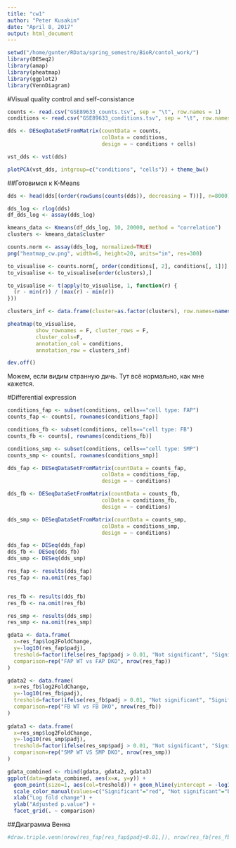 ```yaml
---
title: "cw1"
author: "Peter Kusakin"
date: "April 8, 2017"
output: html_document
---
```

```r
setwd("/home/gunter/RData/spring_semestre/BioR/contol_work/")
library(DESeq2)
library(amap)
library(pheatmap)
library(ggplot2)
library(VennDiagram)
```

#Visual quality control and self-consistance
```r
counts <- read.csv("GSE89633_counts.tsv", sep = "\t", row.names = 1)
conditions <- read.csv("GSE89633_conditions.tsv", sep = "\t", row.names = 1)

dds <- DESeqDataSetFromMatrix(countData = counts,
                              colData = conditions,
                              design = ~ conditions + cells)

vst_dds <- vst(dds)

plotPCA(vst_dds, intgroup=c("conditions", "cells")) + theme_bw()

```

##Готовимся к K-Means
```r
dds <- head(dds[(order(rowSums(counts(dds)), decreasing = T))], n=8000)

dds_log <- rlog(dds)
df_dds_log <- assay(dds_log)
```

```r
kmeans_data <- Kmeans(df_dds_log, 10, 20000, method = "correlation")
clusters <- kmeans_data$cluster

counts.norm <- assay(dds_log, normalized=TRUE)
png("heatmap_cw.png", width=6, height=20, units="in", res=300)

to_visualise <- counts.norm[, order(conditions[, 2], conditions[, 1])]
to_visualise <- to_visualise[order(clusters),]

to_visualise <- t(apply(to_visualise, 1, function(r) {
  (r - min(r)) / (max(r) - min(r))
}))

clusters_inf <- data.frame(cluster=as.factor(clusters), row.names=names(clusters))

pheatmap(to_visualise, 
         show_rownames = F, cluster_rows = F,
         cluster_cols=F,
         annotation_col = conditions,
         annotation_row = clusters_inf)

dev.off()
```
Можем, если видим странную дичь. Тут всё нормально, как мне кажется.

#Differential expression

```r
conditions_fap <- subset(conditions, cells=="cell type: FAP")
counts_fap <- counts[, rownames(conditions_fap)]

conditions_fb <- subset(conditions, cells=="cell type: FB")
counts_fb <- counts[, rownames(conditions_fb)]

conditions_smp <- subset(conditions, cells=="cell type: SMP")
counts_smp <- counts[, rownames(conditions_smp)]

```

```r
dds_fap <- DESeqDataSetFromMatrix(countData = counts_fap,
                              colData = conditions_fap,
                              design = ~ conditions)

dds_fb <- DESeqDataSetFromMatrix(countData = counts_fb,
                              colData = conditions_fb,
                              design = ~ conditions)

dds_smp <- DESeqDataSetFromMatrix(countData = counts_smp,
                              colData = conditions_smp,
                              design = ~ conditions)

dds_fap <- DESeq(dds_fap)
dds_fb <- DESeq(dds_fb)
dds_smp <- DESeq(dds_smp)
```

```r
res_fap <- results(dds_fap)
res_fap <- na.omit(res_fap)


res_fb <- results(dds_fb)
res_fb <- na.omit(res_fb)

res_smp <- results(dds_smp)
res_smp <- na.omit(res_smp)
```


```r
gdata <- data.frame(
  x=res_fap$log2FoldChange,
  y=-log10(res_fap$padj),
  treshold=factor(ifelse(res_fap$padj > 0.01, "Not significant", "Significant")),
  comparison=rep("FAP WT vs FAP DKO", nrow(res_fap))
)

gdata2 <- data.frame(
  x=res_fb$log2FoldChange,
  y=-log10(res_fb$padj),
  treshold=factor(ifelse(res_fb$padj > 0.01, "Not significant", "Significant")),
  comparison=rep("FB WT vs FB DKO", nrow(res_fb))
)
 
gdata3 <- data.frame(
  x=res_smp$log2FoldChange,
  y=-log10(res_smp$padj),
  treshold=factor(ifelse(res_smp$padj > 0.01, "Not significant", "Significant")),
  comparison=rep("SMP WT VS SMP DKO", nrow(res_smp))
)

gdata_combined <- rbind(gdata, gdata2, gdata3)
ggplot(data=gdata_combined, aes(x=x, y=y)) +
  geom_point(size=1, aes(col=treshold)) + geom_hline(yintercept = -log10(0.01), linetype=3) +
  scale_color_manual(values=c("Significant"="red", "Not significant"="black")) + theme_bw() +
  xlab("Log fold change") +
  ylab("Adjusted p.value") +
  facet_grid(. ~ comparison)
```


##Диаграмма Венна
```r
#draw.triple.venn(nrow(res_fap[res_fap$padj<0.01,]), nrow(res_fb[res_fb$padj<0.01,]), nrow(res_smp[res_smp$padj<0.01,]), length(intersect(rownames(res_fap[res_fap$padj<0.01,]), rownames(res_fb[res_fb$padj<0.01,]), rownames(res_smp[res_fap$padj<0.01,]))), category = c("FAP WT vs FAP DKO", "FB WT vs FB DKO", "SMP WT vs SMP DKO"), scaled = T, col = c("Magenta", "Green", "Red"), fill = c("Magenta", "Green", "Red"))
```

